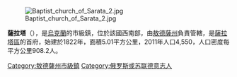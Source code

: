 {{Unreferenced|time=2015-09-16T04:07:52+00:00}}
[[Image:Baptist_church_of_Sarata_2.jpg|right]]

'''薩拉塔'''（{{lang-uk|Сарата}}），是[[烏克蘭|烏克蘭]]的市級鎮，位於該國西南部，由[[敖德薩州|敖德薩州]]負責管轄，是[[薩拉塔區|薩拉塔區]]的首府，始建於1822年，面積5.01平方公里，2011年人口4,550，人口密度每平方公里908.2人。

{{Coord|46|02|N|29|40|E|display=title}}

{{DEFAULTSORT:Сарата}}
[[Category:敖德薩州市級鎮|Category:敖德薩州市級鎮]]
[[Category:俄罗斯或苏联德意志人|Category:俄罗斯或苏联德意志人]]


{{Odessa-geo-stub}}